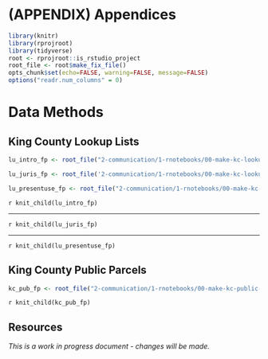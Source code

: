 # (APPENDIX) Appendices {-}

```r
library(knitr)
library(rprojroot)
library(tidyverse)
root <- rprojroot::is_rstudio_project
root_file <- root$make_fix_file()
opts_chunk$set(echo=FALSE, warning=FALSE, message=FALSE)
options("readr.num_columns" = 0)
```

# Data Methods

## King County Lookup Lists
```r
lu_intro_fp <- root_file("2-communication/1-rnotebooks/00-make-kc-lookup-intro.Rmd")

lu_juris_fp <- root_file('2-communication/1-rnotebooks/00-make-kc-lookup-jurisdiction.Rmd')

lu_presentuse_fp <- root_file("2-communication/1-rnotebooks/00-make-kc-lookup-presentuse.Rmd")
```

`r knit_child(lu_intro_fp)`
<br>
<hr>
`r knit_child(lu_juris_fp)`
<br>
<hr>
`r knit_child(lu_presentuse_fp)`

## King County Public Parcels
```r
kc_pub_fp <- root_file("2-communication/1-rnotebooks/00-make-kc-public-parcels.Rmd")
```

`r knit_child(kc_pub_fp)`

## Resources
_This is a work in progress document - changes will be made._
